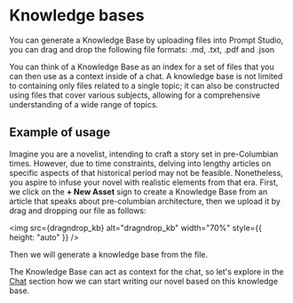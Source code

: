 
# Knowledge bases
You can generate a Knowledge Base by uploading files into Prompt Studio, you can drag and drop the following file formats:
.md, .txt, .pdf and .json

You can think of a Knowledge Base as an index for a set of files that you can then use as a context inside of a chat. A knowledge 
base is not limited to containing only files related to a single topic; it can also be constructed using files that cover various 
subjects, allowing for a comprehensive understanding of a wide range of topics.

## Example of usage
Imagine you are a novelist, intending to craft a story set in pre-Columbian times. However, due to time constraints, delving into 
lengthy articles on specific aspects of that historical period may not be feasible. Nonetheless, you aspire to infuse your novel with 
realistic elements from that era.
First, we click on the **+ New Asset** sign to create a Knowledge Base from an article that speaks about pre-columbian architecture, 
then we upload it by drag and dropping our file as follows: 

<img
  src={dragndrop_kb}
  alt="dragndrop_kb"
  width="70%"
  style={{ height: "auto" }}
/>

Then we will generate a knowledge base from the file. 

The Knowledge Base can act as context for the chat, so let's explore in the [Chat](chats) section how we can start writing our novel 
based on this knowledge base.
